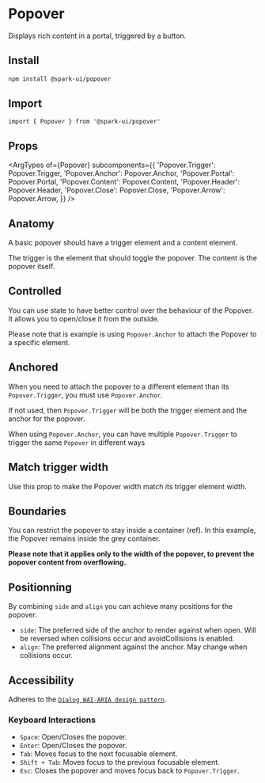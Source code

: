 


<Meta of={stories} />

# Popover

Displays rich content in a portal, triggered by a button.

## Install

```sh
npm install @spark-ui/popover
```

## Import

```tsx
import { Popover } from '@spark-ui/popover'
```

## Props

<ArgTypes
  of={Popover}
  subcomponents={{
    'Popover.Trigger': Popover.Trigger,
    'Popover.Anchor': Popover.Anchor,
    'Popover.Portal': Popover.Portal,
    'Popover.Content': Popover.Content,
    'Popover.Header': Popover.Header,
    'Popover.Close': Popover.Close,
    'Popover.Arrow': Popover.Arrow,
  }}
/>

## Anatomy

A basic popover should have a trigger element and a content element.

The trigger is the element that should toggle the popover.
The content is the popover itself.

<Canvas of={stories.Default} sourceState="shown" />

## Controlled

You can use state to have better control over the behaviour of the Popover.
It allows you to open/close it from the outside.

Please note that is example is using `Popover.Anchor` to attach the Popover to a specific element.

<Canvas of={stories.Controlled} />

## Anchored

When you need to attach the popover to a different element than its `Popover.Trigger`, you must use `Popover.Anchor`.

If not used, then `Popover.Trigger` will be both the trigger element and the anchor for the popover.

When using `Popover.Anchor`, you can have multiple `Popover.Trigger` to trigger the same `Popover` in different ways

<Canvas of={stories.Anchored} />

## Match trigger width

Use this prop to make the Popover width match its trigger element width.

<Canvas of={stories.MatchTriggerWidth} />

## Boundaries

You can restrict the popover to stay inside a container (ref).
In this example, the Popover remains inside the grey container.

**Please note that it applies only to the width of the popover, to prevent the popover content from overflowing.**

<Canvas of={stories.Boundaries} />

## Positionning

By combining `side` and `align` you can achieve many positions for the popover.

- `side`: The preferred side of the anchor to render against when open. Will be reversed when collisions occur and avoidCollisions is enabled.
- `align`: The preferred alignment against the anchor. May change when collisions occur.

<Canvas of={stories.Positionning} />

## Accessibility

Adheres to the [`Dialog WAI-ARIA design pattern`](https://www.w3.org/WAI/ARIA/apg/patterns/dialogmodal).

### Keyboard Interactions

- `Space`: Open/Closes the popover.
- `Enter`: Open/Closes the popover.
- `Tab`: Moves focus to the next focusable element.
- `Shift + Tab`: Moves focus to the previous focusable element.
- `Esc`: Closes the popover and moves focus back to `Popover.Trigger`.
